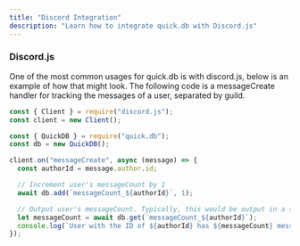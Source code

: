 ```yaml
---
title: "Discord Integration"
description: "Learn how to integrate quick.db with Discord.js"
---
```


### Discord.js

One of the most common usages for quick.db is with discord.js, below is an example of how that might look.
The following code is a messageCreate handler for tracking the messages of a user, separated by guild.

```js
const { Client } = require("discord.js");
const client = new Client();

const { QuickDB } = require("quick.db");
const db = new QuickDB();

client.on("messageCreate", async (message) => {
  const authorId = message.author.id;

  // Increment user's messageCount by 1
  await db.add(`messageCount_${authorId}`, 1);

  // Output user's messageCount. Typically, this would be output in a separate command.
  let messageCount = await db.get(`messageCount_${authorId}`);
  console.log(`User with the ID of ${authorId} has ${messageCount} messages.`);
});
```
